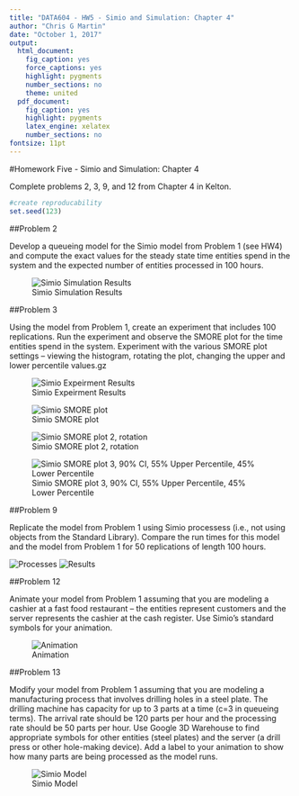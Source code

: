 ---
title: "DATA604 - HW5 - Simio and Simulation: Chapter 4"
author: "Chris G Martin"
date: "October 1, 2017"
output:
  html_document:
    fig_caption: yes
    force_captions: yes
    highlight: pygments
    number_sections: no
    theme: united
  pdf_document:
    fig_caption: yes
    highlight: pygments
    latex_engine: xelatex
    number_sections: no
fontsize: 11pt
---

#Homework Five - Simio and Simulation: Chapter 4

Complete problems 2, 3, 9, and 12 from Chapter 4 in Kelton.

```{r}
#create reproducability
set.seed(123)
```


##Problem 2

Develop a queueing model for the Simio model from Problem 1 (see HW4) and compute the exact values for the steady state time entities spend in the system and the expected number of entities processed in 100 hours.

![Simio Simulation Results](https://github.com/chrisgmartin/DATA604/raw/master/Simio_Sim_6.png)


##Problem 3

Using the model from Problem 1, create an experiment that includes 100 replications. Run the experiment and observe the SMORE plot for the time entities spend in the system. Experiment with the various SMORE plot settings -- viewing the histogram, rotating the plot, changing the upper and lower percentile values.gz

![Simio Expeirment Results](https://github.com/chrisgmartin/DATA604/raw/master/Simio_Sim_7.png)

![Simio SMORE plot](https://github.com/chrisgmartin/DATA604/raw/master/Simio_Sim_8.png)

![Simio SMORE plot 2, rotation](https://github.com/chrisgmartin/DATA604/raw/master/Simio_Sim_9.png)

![Simio SMORE plot 3, 90% CI, 55% Upper Percentile, 45% Lower Percentile](https://github.com/chrisgmartin/DATA604/raw/master/Simio_Sim_10.png)


##Problem 9

Replicate the model from Problem 1 using Simio processess (i.e., not using objects from the Standard Library). Compare the run times for this model and the model from Problem 1 for 50 replications of length 100 hours.

![Processes](https://github.com/chrisgmartin/DATA604/raw/master/Simio_Sim_11.png)
![Results](https://github.com/chrisgmartin/DATA604/raw/master/Simio_Sim_12.png)





##Problem 12

Animate your model from Problem 1 assuming that you are modeling a cashier at a fast food restaurant -- the entities represent customers and the server represents the cashier at the cash register. Use Simio's standard symbols for your animation.


![Animation](https://github.com/chrisgmartin/DATA604/raw/master/Simio_Sim_13.png)


##Problem 13

Modify your model from Problem 1 assuming that you are modeling a manufacturing process that involves drilling holes in a steel plate. The drilling machine has capacity for up to 3 parts at a time (c=3 in queueing terms). The arrival rate should be 120 parts per hour and the processing rate should be 50 parts per hour. Use Google 3D Warehouse to find appropriate symbols for other entities (steel plates) and the server (a drill press or other hole-making device). Add a label to your animation to show how many parts are being processed as the model runs.

![Simio Model](https://github.com/chrisgmartin/DATA604/raw/master/Simio_Sim_14.png)


